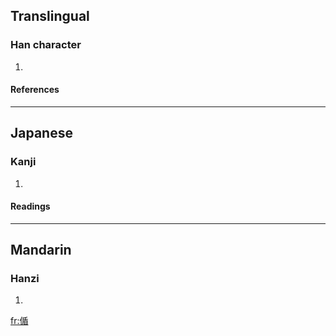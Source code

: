 ==Translingual==
===Han character===
{{Han char|rn=9|rad=人|as=09|sn=11|four=|canj=人竹十山 (OHJU)}}
# {{defn|Han}}
====References====
{{Han ref|kx=0111.310|dkj=00894|dj=0238.040|hdz=10192.110|uh=5071|ud=20593}}
----
==Japanese==
===Kanji===
{{ja-kanji|grade=|rs=人09}}
# {{defn|Japanese}}
====Readings====
{{ja-readings|on=[[しゅん]] (shun)|kun=[[のべる]] (noberu)}}
----
==Mandarin==
===Hanzi===
{{cmn-hanzi|pin=[[xún]] ([[xun2]])|wg=hsün<sup>2</sup>}}
# {{defn|Mandarin}}

[[fr:偱]]